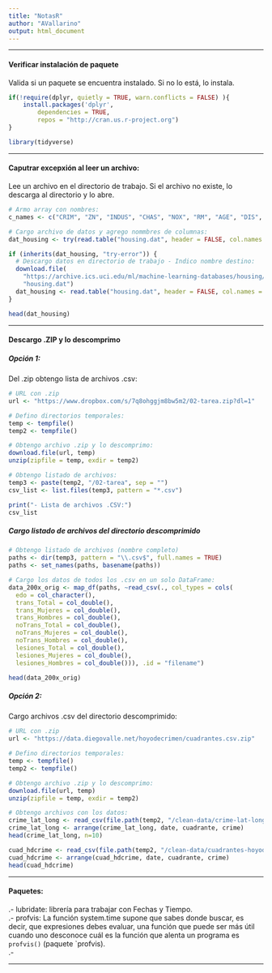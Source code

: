 ```yaml
---
title: "NotasR"
author: "AVallarino"
output: html_document
---
```


---  

#### Verificar instalación de paquete
Valida si un paquete se encuentra instalado. Si no lo está, lo instala.  
```r
if(!require(dplyr, quietly = TRUE, warn.conflicts = FALSE) ){
    install.packages('dplyr',
	    dependencies = TRUE, 
	    repos = "http://cran.us.r-project.org")
}

library(tidyverse)
```

---  

#### Caputrar excepxión al leer un archivo:
Lee un archivo en el directorio de trabajo. Si el archivo no existe, lo descarga al directorio y lo abre.  
```r
# Armo array con nombres:
c_names <- c("CRIM", "ZN", "INDUS", "CHAS", "NOX", "RM", "AGE", "DIS", "RAD", "TAX", "PTRATIO", "B", "LSTAT", "MEDV")

# Cargo archivo de datos y agrego nommbres de columnas:
dat_housing <- try(read.table("housing.dat", header = FALSE, col.names = c_names))

if (inherits(dat_housing, "try-error")) {
  # Descargo datos en directorio de trabajo - Indico nombre destino:
  download.file(
    "https://archive.ics.uci.edu/ml/machine-learning-databases/housing/housing.data",
    "housing.dat")
  dat_housing <- read.table("housing.dat", header = FALSE, col.names = c_names)
} 

head(dat_housing)
```

---  

#### Descargo .ZIP y lo descomprimo
##### Opción 1:
Del .zip obtengo lista de archivos .csv:
```r
# URL con .zip
url <- "https://www.dropbox.com/s/7q8ohggjm8bw5m2/02-tarea.zip?dl=1"

# Defino directorios temporales:
temp <- tempfile()
temp2 <- tempfile()

# Obtengo archivo .zip y lo descomprimo:
download.file(url, temp)
unzip(zipfile = temp, exdir = temp2)

# Obtengo listado de archivos:
temp3 <- paste(temp2, "/02-tarea", sep = "")
csv_list <- list.files(temp3, pattern = "*.csv")

print("- Lista de archivos .CSV:")
csv_list
```

##### Cargo listado de archivos del directorio descomprimido
```r
# Obtengo listado de archivos (nombre completo)
paths <- dir(temp3, pattern = "\\.csv$", full.names = TRUE) 
paths <- set_names(paths, basename(paths))

# Cargo los datos de todos los .csv en un solo DataFrame:
data_200x_orig <- map_df(paths, ~read_csv(., col_types = cols(
  edo = col_character(),
  trans_Total = col_double(),
  trans_Mujeres = col_double(),
  trans_Hombres = col_double(),
  noTrans_Total = col_double(),
  noTrans_Mujeres = col_double(),
  noTrans_Hombres = col_double(),
  lesiones_Total = col_double(),
  lesiones_Mujeres = col_double(),
  lesiones_Hombres = col_double())), .id = "filename")

head(data_200x_orig)
```



##### Opción 2:
Cargo archivos .csv del directorio descomprimido:
```r
# URL con .zip
url <- "https://data.diegovalle.net/hoyodecrimen/cuadrantes.csv.zip"

# Defino directorios temporales:
temp <- tempfile()
temp2 <- tempfile()

# Obtengo archivo .zip y lo descomprimo:
download.file(url, temp)
unzip(zipfile = temp, exdir = temp2)

# Obtengo archivos con los datos:
crime_lat_long <- read_csv(file.path(temp2, "/clean-data/crime-lat-long.csv"), col_types = cols())
crime_lat_long <- arrange(crime_lat_long, date, cuadrante, crime)
head(crime_lat_long, n=10)

cuad_hdcrime <- read_csv(file.path(temp2, "/clean-data/cuadrantes-hoyodecrimen.csv"), col_types = cols())
cuad_hdcrime <- arrange(cuad_hdcrime, date, cuadrante, crime)
head(cuad_hdcrime)
```


---   

#### Paquetes:  
.- lubridate: librería para trabajar con Fechas y Tiempo.  
.- profvis:  La función system.time supone que sabes donde buscar, es decir, que expresiones debes evaluar, una función que puede ser más útil cuando uno desconoce cuál es la función que alenta un programa es `profvis()` (paquete `profvis).  
.- 


---  
